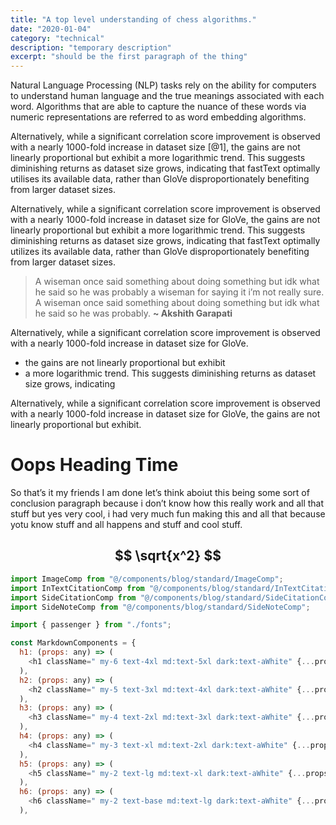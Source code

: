 ```yaml
---
title: "A top level understanding of chess algorithms."
date: "2020-01-04"
category: "technical"
description: "temporary description"
excerpt: "should be the first paragraph of the thing"
---
```


Natural Language Processing (NLP) tasks rely on the ability for computers to understand
human language and the true meanings associated with each word. Algorithms that are able
to capture the nuance of these words via numeric representations are referred to as word
embedding algorithms.

<ImageComp
  src="/blog/image.png"
  width={768}
  height={362.5}
  alt="test image"
  creds="https://www.wikipedia.org/"
  description="A diagram describing vectors and stuff"
  num={1}
/>

<SideNoteComp
  num={1}
  description="This is technically true but there is an issue with something else because of some other issue so we just unfortunately have to deal with that. sort of? i don’t really know? "
/>

Alternatively, while a significant correlation score improvement is observed with a nearly
1000-fold increase in dataset size <SideCitationComp>[@1]</SideCitationComp>, the gains are not linearly proportional but exhibit
a more logarithmic trend. This suggests diminishing returns as dataset size grows, indicating
that fastText optimally utilises its available data, rather than GloVe disproportionately
benefiting from larger dataset sizes.

<InTextCitationComp
  type="book"
  name="Attention is all you need"
  authors="Ashish Vaswani, Noam Shazeer, Niki Parmar, Jakob Uszkoreit, Llion Jones, Aidan N. Gomez, Lukasz Kaiser, Illia Polosukhin"
/>

Alternatively, while a significant correlation score improvement is observed with a nearly
1000-fold increase in dataset size for GloVe, the gains are not linearly proportional but exhibit
a more logarithmic trend. This suggests diminishing returns as dataset size grows, indicating
that fastText optimally utilizes its available data, rather than GloVe disproportionately
benefiting from larger dataset sizes.

> A wiseman once said something about doing something but idk what he said so he was probably a wiseman for saying it i’m not really sure. A wiseman once said something about doing something but idk what he said so he was probably. **~ Akshith Garapati**

Alternatively, while a significant correlation score improvement is observed with a nearly
1000-fold increase in dataset size for GloVe.

- the gains are not linearly proportional but exhibit
- a more logarithmic trend. This suggests diminishing returns as dataset size grows, indicating

Alternatively, while a significant correlation score improvement is observed with a nearly 1000-fold increase in dataset size for GloVe, the gains are not linearly proportional but exhibit.

# Oops Heading Time

So that’s it my friends I am done let’s think aboiut this being some sort of conclusion paragraph because i don’t know how this really work and all that stuff but yes very cool, i had very much fun making this and all that because yotu know stuff and all happens and stuff and cool stuff.

## $$ \sqrt{x^2} $$

```js
import ImageComp from "@/components/blog/standard/ImageComp";
import InTextCitationComp from "@/components/blog/standard/InTextCitationComp";
import SideCitationComp from "@/components/blog/standard/SideCitationComp";
import SideNoteComp from "@/components/blog/standard/SideNoteComp";

import { passenger } from "./fonts";

const MarkdownComponents = {
  h1: (props: any) => (
    <h1 className=" my-6 text-4xl md:text-5xl dark:text-aWhite" {...props} />
  ),
  h2: (props: any) => (
    <h2 className=" my-5 text-3xl md:text-4xl dark:text-aWhite" {...props} />
  ),
  h3: (props: any) => (
    <h3 className=" my-4 text-2xl md:text-3xl dark:text-aWhite" {...props} />
  ),
  h4: (props: any) => (
    <h4 className=" my-3 text-xl md:text-2xl dark:text-aWhite" {...props} />
  ),
  h5: (props: any) => (
    <h5 className=" my-2 text-lg md:text-xl dark:text-aWhite" {...props} />
  ),
  h6: (props: any) => (
    <h6 className=" my-2 text-base md:text-lg dark:text-aWhite" {...props} />
  ),
```

